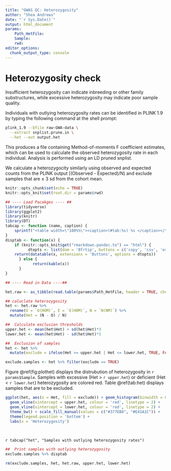 ```yaml
---
title: "GWAS QC: Heterozygosity"
author: "Shea Andrews"
date: "`r Sys.Date()`"
output: html_document
params:
    Path_HetFile:
    Sample:
    rwd:
editor_options:
  chunk_output_type: console
---
```


# Heterozygosity check

Insufficient heterozygosity can indicate inbreeding or other family substructures, while excessive heterozygosity may indicate poor sample quality.

Individuals with outlying heterozygosity rates can be identified in PLINK 1.9 by typing the following command at the shell prompt:

```bash
plink_1.9 --bfile raw-GWA-data \
  --extract snplist.prune.in \
  --het --out output.het
```

This produces a file containing Method-of-moments F coefficient estimates, which can be used to calculate the observed heterozygosity rate in each individual. Analysis is performed using an LD pruned snplist.

We calculate a heterozygocity similarly using observed and expected counts from the PLINK output [(Observed - Expected)/N) and exclude samples that are ± 3 sd from the cohort mean.
<br>

```r
knitr::opts_chunk$set(echo = TRUE)
knitr::opts_knit$set(root.dir = params$rwd)

## ---- Load Pacakges ---- ##
library(tidyverse)
library(ggplot2)
library(knitr)
library(DT)
tabcap <- function (name, caption) {
    sprintf("<table width=\"100%%\"><caption>(#tab:%s) %s </caption></table>", name, caption)
}
disptab <- function(x) {
    if (knitr::opts_knit$get("rmarkdown.pandoc.to") == "html") {
          dtopts <- list(dom = 'Bfrtip', buttons = c('copy', 'csv', 'excel', 'pdf', 'print'))
    return(datatable(x, extensions = 'Buttons', options = dtopts))
      } else {
            return(kable(x))
      }
}
```

```r
## ---- Read in Data ----##

het.raw <- as_tibble(read.table(params$Path_HetFile, header = TRUE, check.names = FALSE, as.is = TRUE))
```

```r
## caluclate heterozygosity
het <- het.raw %>%
  rename(O = `O(HOM)`, E = `E(HOM)`, N = `N(NM)`) %>%
  mutate(Het = (N - O) / N)

##  Calculate exclusion thresholds
upper.het <- mean(het$Het) + sd(het$Het)*3
lower.het <- mean(het$Het) - sd(het$Het)*3

##  Exclusion of samples
het <- het %>%
  mutate(exclude = ifelse(Het >= upper.het | Het <= lower.het, TRUE, FALSE))

exclude.samples <- het %>% filter(exclude == TRUE)
```

Figure \@ref(fig:plothet) displays the distrubution of heterozygosity in `r params$Sample`. Samples with excessive (Het > `r upper.het`) or deficient (Het < `r lower.het`) heterozygosity are colored red. Table \@ref(tab:het) displays samples that are to be excluded.
```r
ggplot(het, aes(x = Het, fill = exclude)) + geom_histogram(binwidth = 0.001) +
  geom_vline(xintercept = upper.het, colour = 'red', linetype = 2) +
  geom_vline(xintercept = lower.het, colour = 'red', linetype = 2) +
  theme_bw() + scale_fill_manual(values = c("#377EB8", "#E41A1C")) +
  theme(legend.position = 'bottom') +
  labs(x = 'Heterozygosity')
```
\

`r tabcap("het", "Samples with outlying heterozygosity rates")`
```r
##  Print samples with outlying heterozygosity
exclude.samples %>% disptab
```

```r
rm(exclude.samples, het, het.raw, upper.het, lower.het)
```
